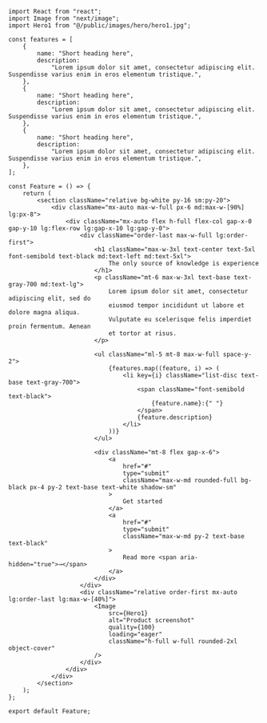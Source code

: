 ```tsx
import React from "react";
import Image from "next/image";
import Hero1 from "@/public/images/hero/hero1.jpg";

const features = [
    {
        name: "Short heading here",
        description:
            "Lorem ipsum dolor sit amet, consectetur adipiscing elit. Suspendisse varius enim in eros elementum tristique.",
    },
    {
        name: "Short heading here",
        description:
            "Lorem ipsum dolor sit amet, consectetur adipiscing elit. Suspendisse varius enim in eros elementum tristique.",
    },
    {
        name: "Short heading here",
        description:
            "Lorem ipsum dolor sit amet, consectetur adipiscing elit. Suspendisse varius enim in eros elementum tristique.",
    },
];

const Feature = () => {
    return (
        <section className="relative bg-white py-16 sm:py-20">
            <div className="mx-auto max-w-full px-6 md:max-w-[90%] lg:px-8">
                <div className="mx-auto flex h-full flex-col gap-x-0 gap-y-10 lg:flex-row lg:gap-x-10 lg:gap-y-0">
                    <div className="order-last max-w-full lg:order-first">
                        <h1 className="max-w-3xl text-center text-5xl font-semibold text-black md:text-left md:text-5xl">
                            The only source of knowledge is experience
                        </h1>
                        <p className="mt-6 max-w-3xl text-base text-gray-700 md:text-lg">
                            Lorem ipsum dolor sit amet, consectetur adipiscing elit, sed do
                            eiusmod tempor incididunt ut labore et dolore magna aliqua.
                            Vulputate eu scelerisque felis imperdiet proin fermentum. Aenean
                            et tortor at risus.
                        </p>

                        <ul className="ml-5 mt-8 max-w-full space-y-2">
                            {features.map((feature, i) => (
                                <li key={i} className="list-disc text-base text-gray-700">
                                    <span className="font-semibold text-black">
                                        {feature.name}:{" "}
                                    </span>
                                    {feature.description}
                                </li>
                            ))}
                        </ul>

                        <div className="mt-8 flex gap-x-6">
                            <a
                                href="#"
                                type="submit"
                                className="max-w-md rounded-full bg-black px-4 py-2 text-base text-white shadow-sm"
                            >
                                Get started
                            </a>
                            <a
                                href="#"
                                type="submit"
                                className="max-w-md py-2 text-base text-black"
                            >
                                Read more <span aria-hidden="true">→</span>
                            </a>
                        </div>
                    </div>
                    <div className="relative order-first mx-auto lg:order-last lg:max-w-[40%]">
                        <Image
                            src={Hero1}
                            alt="Product screenshot"
                            quality={100}
                            loading="eager"
                            className="h-full w-full rounded-2xl object-cover"
                        />
                    </div>
                </div>
            </div>
        </section>
    );
};

export default Feature;
```